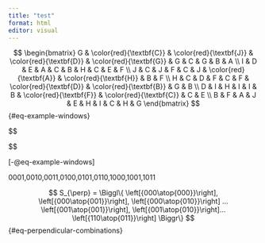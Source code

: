 ```yaml
---
title: "test"
format: html
editor: visual
---
```


$$
\begin{bmatrix} 
G & \color{red}{\textbf{C}} & \color{red}{\textbf{J}} & \color{red}{\textbf{D}} & \color{red}{\textbf{G}} & G & C & G & B & A \\ 
I & D & E & A & C & B & H & C & E & F \\ 
J & C & J & F & C & J & \color{red}{\textbf{A}} & \color{red}{\textbf{H}} & B & F \\ 
H & C & D & F & C & F & \color{red}{\textbf{D}} & \color{red}{\textbf{B}} & G & B \\ 
D & I & H & I & I & B & \color{red}{\textbf{F}} & \color{red}{\textbf{C}} & C & E \\ 
B & F & A & J & E & H & I & C & H & G 
\end{bmatrix}
$$ {#eq-example-windows}

\$\$

```{=tex}
\begin{bmatrix} 
0 & \color{red}{\textbf{1}} & \color{red}{\textbf{0}} & \color{red}{\textbf{0}} & \color{red}{\textbf{0}} & 0 & 1 & 0 & 0 & 0 \\ 
0 & 0 & 0 & 0 & 1 & 0 & 0 & 1 & 0 & 0 \\ 
0 & 1 & 0 & 0 & 1 & 0 & \color{red}{\textbf{0}} & \color{red}{\textbf{0}} & 0 & 0 \\ 
0 & 1 & 0 & 0 & 1 & 0 & \color{red}{\textbf{0}} & \color{red}{\textbf{0}} & 0 & 0 \\ 
0 & 0 & 0 & 0 & 0 & 0 & \color{red}{\textbf{0}} & \color{red}{\textbf{1}} & 1 & 0 \\ 
0 & 0 & 0 & 0 & 0 & 0 & 0 & 1 & 0 & 0 
\end{bmatrix}
```
\$\$

[-@eq-example-windows]

0001,0010,0011,0100,0101,0110,1000,1001,1011

$$
S_{\perp} = \Biggl\{ \left[{000\atop{000}}\right],
\left[{000\atop{001}}\right],
\left[{000\atop{010}}\right] ...
\left[{001\atop{001}}\right],
\left[{001\atop{010}}\right]...
\left[{110\atop{011}}\right]
\Biggr\}
$$ {#eq-perpendicular-combinations}
